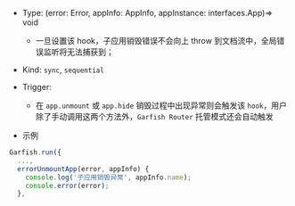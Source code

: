 
- Type: <Highlight> (error: Error, appInfo: AppInfo, appInstance: interfaces.App)=> void </Highlight>
  - 一旦设置该 hook，子应用销毁错误不会向上 throw 到文档流中，全局错误监听将无法捕获到；
- Kind: `sync`, `sequential`
- Trigger:

  - 在 `app.unmount` 或 `app.hide` 销毁过程中出现异常则会触发该 `hook`，用户除了手动调用这两个方法外，`Garfish Router` 托管模式还会自动触发

- 示例

```ts
Garfish.run({
  ...,
  errorUnmountApp(error, appInfo) {
    console.log('子应用销毁异常', appInfo.name);
    console.error(error);
  },
```
